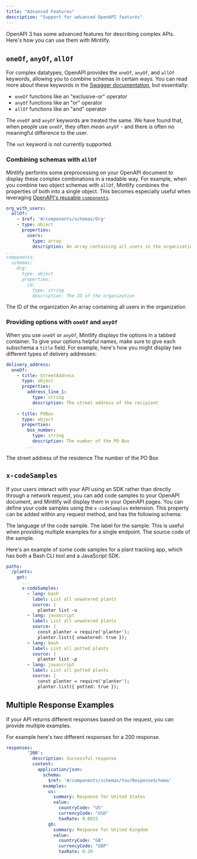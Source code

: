 ```yaml
---
title: "Advanced Features"
description: "Support for advanced OpenAPI features"
---
```


OpenAPI 3 has some advanced features for describing complex APIs. Here's how you can use them with Mintlify.

## `oneOf`, `anyOf`, `allOf`

For complex datatypes, OpenAPI provides the `oneOf`, `anyOf`, and `allOf` keywords, allowing you to combine schemas in certain ways. You can read more about these keywords in the [Swagger documentation](https://swagger.io/docs/specification/data-models/oneof-anyof-allof-not/), but essentially:

- `oneOf` functions like an "exclusive-or" operator
- `anyOf` functions like an "or" operator
- `allOf` functions like an "and" operator

<Warning>The `oneOf` and `anyOf` keywords are treated the same. We have found that, when people use `oneOf`, they often *mean* `anyOf` - and there is often no meaningful difference to the user.</Warning>

<Info>The `not` keyword is not currently supported.</Info>

### Combining schemas with `allOf`

Mintlify performs some preprocessing on your OpenAPI document to display these complex combinations in a readable way. For example, when you combine two object schemas with `allOf`, Mintlify combines the properties of both into a single object. This becomes especially useful when leveraging [OpenAPI's reusable `components`](https://swagger.io/docs/specification/components/).

```yaml
org_with_users:
  allOf:
    - $ref: '#/components/schemas/Org'
    - type: object
      properties:
        users:
          type: array
          description: An array containing all users in the organization
...
components:
  schemas:
    Org:
      type: object
      properties:
        id:
          type: string
          description: The ID of the organization
```

<ParamField body="org_with_users" type="object">
  <Expandable>
    <ParamField body="id" type="string">
      The ID of the organization
    </ParamField>
    <ParamField body="users" type="object[]">
      An array containing all users in the organization
    </ParamField>
  </Expandable>
</ParamField>

### Providing options with `oneOf` and `anyOf`

When you use `oneOf` or `anyOf`, Mintlify displays the options in a tabbed container. To give your options helpful names, make sure to give each subschema a `title` field. For example, here's how you might display two different types of delivery addresses:

```yaml
delivery_address:
  oneOf:
    - title: StreetAddress
      type: object
      properties:
        address_line_1:
          type: string
          description: The street address of the recipient
        ...
    - title: POBox
      type: object
      properties:
        box_number:
          type: string
          description: The number of the PO Box
        ...
```

<ParamField body="delivery_address" type="object">
  <div className="mt-4 rounded-xl border border-gray-100 px-4 pb-4 pt-2 dark:border-white/10">
    <Tabs>
      <Tab title="StreetAddress">
        <ParamField body="address_line_1" type="string">
          The street address of the residence
        </ParamField>
      </Tab>
      <Tab title="POBox">
        <ParamField body="box_number" type="string">
          The number of the PO Box
        </ParamField>
      </Tab>
    </Tabs>
  </div>
</ParamField>

## `x-codeSamples`

If your users interact with your API using an SDK rather than directly through a network request, you can add code samples to your OpenAPI document, and Mintlify will display them in your OpenAPI pages. You can define your code samples using the `x-codeSamples` extension. This property can be added within any request method, and has the following schema:

<ParamField body="lang" type="string" required>
  The language of the code sample.
</ParamField>

<ParamField body="label" type="string">
  The label for the sample. This is useful when providing multiple examples for a single endpoint.
</ParamField>

<ParamField body="source" type="string" required>
  The source code of the sample.
</ParamField>

Here's an example of some code samples for a plant tracking app, which has both a Bash CLI tool and a JavaScript SDK.

```yaml
paths:
  /plants:
    get:
      ...
      x-codeSamples:
        - lang: bash
          label: List all unwatered plants
          source: |
            planter list -u
        - lang: javascript
          label: List all unwatered plants
          source: |
            const planter = require('planter');
            planter.list({ unwatered: true });
        - lang: bash
          label: List all potted plants
          source: |
            planter list -p
        - lang: javascript
          label: List all potted plants
          source: |
            const planter = require('planter');
            planter.list({ potted: true });
```

## Multiple Response Examples

If your API returns different responses based on the request, you can provide multiple examples.

For example here's two different responses for a 200 response.

```yaml [expandable]
responses:
        '200':
          description: Successful response
          content:
            application/json:
              schema:
                $ref: '#/components/schemas/YourResponseSchema'
              examples:
                us:
                  summary: Response for United States
                  value:
                    countryCode: "US"
                    currencyCode: "USD"
                    taxRate: 0.0825
                gb:
                  summary: Response for United Kingdom
                  value:
                    countryCode: "GB"
                    currencyCode: "GBP"
                    taxRate: 0.20
```
